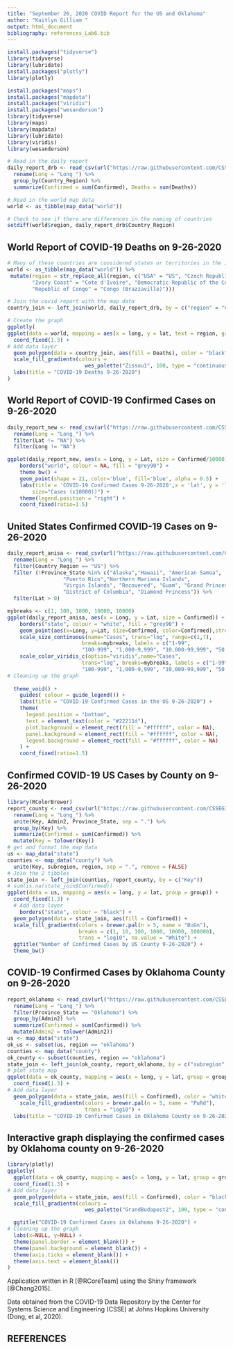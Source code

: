 ```yaml
---
title: "September 26, 2020 COVID Report for the US and Oklahoma"
author: "Kaitlyn Gilliam "
output: html_document
bibliography: references_Lab6.bib
---
```


```r
install.packages("tidyverse")
library(tidyverse)
library(lubridate)
install.packages("plotly")
library(plotly)
```


```r
install.packages("maps")
install.packages("mapdata")
install.packages("viridis")
install.packages("wesanderson")
library(tidyverse)
library(maps)
library(mapdata)
library(lubridate)
library(viridis)
library(wesanderson)
```


```r
# Read in the daily report
daily_report_drb <- read_csv(url("https://raw.githubusercontent.com/CSSEGISandData/COVID-19/master/csse_covid_19_data/csse_covid_19_daily_reports/09-26-2020.csv")) %>%
  rename(Long = "Long_") %>% 
  group_by(Country_Region) %>% 
  summarize(Confirmed = sum(Confirmed), Deaths = sum(Deaths))

# Read in the world map data
world <- as_tibble(map_data("world"))

# Check to see if there are differences in the naming of countries
setdiff(world$region, daily_report_drb$Country_Region) 
```



## World Report of COVID-19 Deaths on 9-26-2020

```r
# Many of these countries are considered states or territories in the JHU covid reports
world <- as_tibble(map_data("world")) %>% 
 mutate(region = str_replace_all(region, c("USA" = "US", "Czech Republic" = "Czechia",  
        "Ivory Coast" = "Cote d'Ivoire", "Democratic Republic of the Congo" = "Congo (Kinshasa)", 
        "Republic of Congo" = "Congo (Brazzaville)")))

# Join the covid report with the map data
country_join <- left_join(world, daily_report_drb, by = c("region" = "Country_Region"))

# Create the graph
ggplotly(
ggplot(data = world, mapping = aes(x = long, y = lat, text = region, group = group)) + 
  coord_fixed(1.3) + 
# Add data layer
  geom_polygon(data = country_join, aes(fill = Deaths), color = "black") +
  scale_fill_gradientn(colours = 
                         wes_palette("Zissou1", 100, type = "continuous")) +
  labs(title = "COVID-19 Deaths 9-26-2020")
)

```


## World Report of COVID-19 Confirmed Cases on 9-26-2020 

```r
daily_report_new <- read_csv(url("https://raw.githubusercontent.com/CSSEGISandData/COVID-19/master/csse_covid_19_data/csse_covid_19_daily_reports/09-26-2020.csv")) %>% 
  rename(Long = "Long_") %>% 
  filter(Lat != "NA") %>% 
  filter(Long != "NA") 
```


```r
ggplot(daily_report_new, aes(x = Long, y = Lat, size = Confirmed/10000)) +
    borders("world", colour = NA, fill = "grey90") +
    theme_bw() +
    geom_point(shape = 21, color='blue', fill='blue', alpha = 0.5) +
    labs(title = 'COVID-19 Confirmed Cases 9-26-2020',x = 'lat', y = 'long',
        size="Cases (x10000))") +
    theme(legend.position = "right") +
    coord_fixed(ratio=1.5)
```

## United States Confirmed COVID-19 Cases on 9-26-2020

```r
daily_report_anisa <- read_csv(url("https://raw.githubusercontent.com/CSSEGISandData/COVID-19/master/csse_covid_19_data/csse_covid_19_daily_reports/09-26-2020.csv")) %>% 
  rename(Long = "Long_") %>% 
  filter(Country_Region == "US") %>% 
  filter (!Province_State %in% c("Alaska","Hawaii", "American Samoa",
                  "Puerto Rico","Northern Mariana Islands", 
                  "Virgin Islands", "Recovered", "Guam", "Grand Princess",
                  "District of Columbia", "Diamond Princess")) %>% 
  filter(Lat > 0)
```

```r
mybreaks <- c(1, 100, 1000, 10000, 10000)
ggplot(daily_report_anisa, aes(x = Long, y = Lat, size = Confirmed)) +
    borders("state", colour = "white", fill = "grey90") +
    geom_point(aes(x=Long, y=Lat, size=Confirmed, color=Confirmed),stroke=F, alpha=0.7) +
    scale_size_continuous(name="Cases", trans="log", range=c(1,7), 
                        breaks=mybreaks, labels = c("1-99",
                        "100-999", "1,000-9,999", "10,000-99,999", "50,000+")) +
    scale_color_viridis_c(option="viridis",name="Cases",
                        trans="log", breaks=mybreaks, labels = c("1-99",
                        "100-999", "1,000-9,999", "10,000-99,999", "50,000+"))  +
# Cleaning up the graph
  
  theme_void() + 
    guides( colour = guide_legend()) +
    labs(title = "COVID-19 Confirmed Cases in the US 9-26-2020") +
    theme(
      legend.position = "bottom",
      text = element_text(color = "#22211d"),
      plot.background = element_rect(fill = "#ffffff", color = NA), 
      panel.background = element_rect(fill = "#ffffff", color = NA), 
      legend.background = element_rect(fill = "#ffffff", color = NA)
    ) +
    coord_fixed(ratio=1.5)
```


## Confirmed COVID-19 US Cases by County on 9-26-2020 


```r
library(RColorBrewer)
report_county <- read_csv(url("https://raw.githubusercontent.com/CSSEGISandData/COVID-19/master/csse_covid_19_data/csse_covid_19_daily_reports/09-26-2020.csv")) %>% 
  rename(Long = "Long_") %>% 
  unite(Key, Admin2, Province_State, sep = ".") %>% 
  group_by(Key) %>% 
  summarize(Confirmed = sum(Confirmed)) %>% 
  mutate(Key = tolower(Key))
# get and format the map data
us <- map_data("state")
counties <- map_data("county") %>% 
  unite(Key, subregion, region, sep = ".", remove = FALSE)
# Join the 2 tibbles
state_join <- left_join(counties, report_county, by = c("Key"))
# sum(is.na(state_join$Confirmed))
ggplot(data = us, mapping = aes(x = long, y = lat, group = group)) + 
  coord_fixed(1.3) + 
  # Add data layer
    borders("state", colour = "black") +
  geom_polygon(data = state_join, aes(fill = Confirmed)) +
  scale_fill_gradientn(colors = brewer.pal(n = 5, name = "BuGn"),
                       breaks = c(1, 10, 100, 1000, 10000, 100000),
                       trans = "log10", na.value = "White") +
  ggtitle("Number of Confirmed Cases by US County 9-26-2020") +
  theme_bw() 
```

## COVID-19 Confirmed Cases by Oklahoma County on 9-26-2020

```r
report_oklahoma <- read_csv(url("https://raw.githubusercontent.com/CSSEGISandData/COVID-19/master/csse_covid_19_data/csse_covid_19_daily_reports/09-26-2020.csv")) %>% 
  rename(Long = "Long_") %>% 
  filter(Province_State == "Oklahoma") %>% 
  group_by(Admin2) %>% 
  summarize(Confirmed = sum(Confirmed)) %>% 
  mutate(Admin2 = tolower(Admin2))
us <- map_data("state")
ok_us <- subset(us, region == "oklahoma")
counties <- map_data("county")
ok_county <- subset(counties, region == "oklahoma")
state_join <- left_join(ok_county, report_oklahoma, by = c("subregion" = "Admin2")) 
# plot state map
ggplot(data = ok_county, mapping = aes(x = long, y = lat, group = group)) + 
  coord_fixed(1.3) + 
# Add data layer
  geom_polygon(data = state_join, aes(fill = Confirmed), color = "white") +
    scale_fill_gradientn(colors = brewer.pal(n = 5, name = "PuRd"),
                         trans = "log10") +
  labs(title = "COVID-19 Confirmed Cases in Oklahoma County on 9-26-2020")


```

## Interactive graph displaying the confirmed cases by Oklahoma county on 9-26-2020

```r
library(plotly)
ggplotly(
  ggplot(data = ok_county, mapping = aes(x = long, y = lat, group = group)) + 
  coord_fixed(1.3) + 
# Add data layer
  geom_polygon(data = state_join, aes(fill = Confirmed), color = "black") +
  scale_fill_gradientn(colours = 
                         wes_palette("GrandBudapest2", 100, type = "continuous")) +

  ggtitle("COVID-19 Confirmed Cases in Oklahoma 9-26-2020") +
# Cleaning up the graph
  labs(x=NULL, y=NULL) +
  theme(panel.border = element_blank()) +
  theme(panel.background = element_blank()) +
  theme(axis.ticks = element_blank()) +
  theme(axis.text = element_blank())
)
```


Application written in R [@RCoreTeam] using the Shiny framework [@Chang2015].

Data obtained from the COVID-19 Data Repository by the Center for Systems Science and Engineering (CSSE) at Johns Hopkins University (Dong, et al, 2020). 

## REFERENCES
































